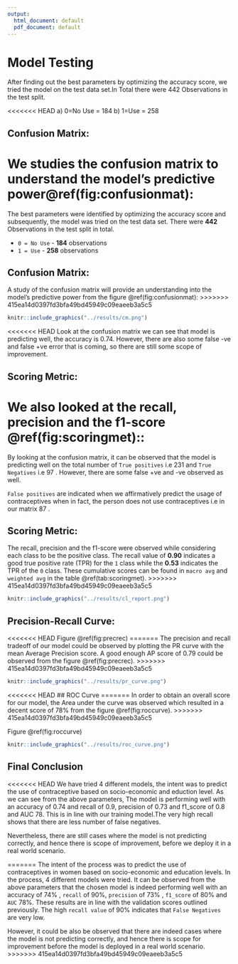 ```yaml
---
output:
  html_document: default
  pdf_document: default
---
```

# Model Testing
After finding out the best parameters by optimizing the accuracy score, we tried the model on the test data set.In Total there were 442 Observations in the test split. 

<<<<<<< HEAD
a) 0=No Use = 184
b) 1=Use = 258

## Confusion Matrix:

We studies the confusion matrix to understand the model's predictive power\@ref(fig:confusionmat):
=======
The best parameters were identified by optimizing the accuracy score and subsequently, the model was tried on the test data set. There were **442** Observations in the test split in total.

* `0 = No Use` - **184** observations
* `1 = Use` - **258** observations

## Confusion Matrix:

A study of the confusion matrix will provide an understanding into the model's predictive power from the figure \@ref(fig:confusionmat):
>>>>>>> 415ea14d0397fd3bfa49bd45949c09eaeeb3a5c5

```r

knitr::include_graphics("../results/cm.png")

```

<<<<<<< HEAD
Look at the confusion matrix we can see that model is predicting well, the accuracy is 0.74. However, there are also some false -ve and false +ve error that is coming, so there are still some scope of improvement.

## Scoring Metric:

We also looked at the recall, precision and the f1-score \@ref(fig:scoringmet)::
=======
By looking at the confusion matrix, it can be observed that the model is predicting well on the total number of `True positives` i.e 231 and `True Negatives` i.e 97 . However, there are some false +ve and -ve observed as well.  

`False positives` are indicated when we affirmatively predict the usage of contraceptives when in fact, the person does not use contraceptives i.e in our matrix 87 .

## Scoring Metric:

The recall, precision and the f1-score were observed while considering each class to be the positive class. The recall value of **0.90** indicates a good true positive rate (TPR) for the `1` class while the **0.53** indicates the TPR of the `0` class. These cumulative scores can be found in `macro avg` and `weighted avg` in the table \@ref(tab:scoringmet).
>>>>>>> 415ea14d0397fd3bfa49bd45949c09eaeeb3a5c5

```r
knitr::include_graphics("../results/cl_report.png")
```


## Precision-Recall Curve:

<<<<<<< HEAD
Figure \@ref(fig:precrec)
=======
The precision and recall tradeoff of our model could be observed by plotting the PR curve with the mean Average Precision score. A good enough AP score of 0.79 could be observed from the figure \@ref(fig:precrec).
>>>>>>> 415ea14d0397fd3bfa49bd45949c09eaeeb3a5c5

```r
knitr::include_graphics("../results/pr_curve.png")
```


<<<<<<< HEAD
## ROC Curve
=======
In order to obtain an overall score for our model, the Area under the curve was observed which resulted in a decent score of 78% from the figure \@ref(fig:roccurve).
>>>>>>> 415ea14d0397fd3bfa49bd45949c09eaeeb3a5c5

Figure \@ref(fig:roccurve)
```r
knitr::include_graphics("../results/roc_curve.png")
```

## Final Conclusion


<<<<<<< HEAD
We have tried 4 different models, the intent was to predict the use of contraceptive based on socio-economic and eduction level. As we can see from the above parameters, The model is performing well with an accuracy of $0.74$ and recall of $0.9$, precision of $0.73$ and f1_score of $0.8$ and AUC $78%$. This is in line with our training model.The very high recall shows that there are less number of false negatives.

Nevertheless, there are still cases where the model is not predicting correctly, and hence there is scope of improvement, before we deploy it in a real world scenario.

=======
The intent of the process was to predict the use of contraceptives in women based on socio-economic and education levels. In the process, 4 different models were tried. It can be observed from the above parameters that the chosen model is indeed performing well with an accuracy of $74\%$ , `recall` of $90\%$, `precision` of $73\%$ , `f1_score` of $80\%$ and `AUC` $78\%$. These results are in line with the validation scores outlined previously. The high `recall value` of $90\%$ indicates that `False Negatives` are very low. 

However, it could be also be observed that there are indeed cases where the model is not predicting correctly, and hence there is scope for improvement before the model is deployed in a real world scenario.
>>>>>>> 415ea14d0397fd3bfa49bd45949c09eaeeb3a5c5
